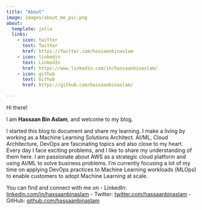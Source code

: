 ```yaml
---
title: "About"
image: images/about_me_pic.png
about:
  template: jolla
  links:
    - icon: twitter
      text: Twitter
      href: https://twitter.com/hassaanbinaslam
    - icon: linkedin
      text: LinkedIn
      href: https://www.linkedin.com/in/hassaanbinaslam/
    - icon: github
      text: Github
      href: https://github.com/hassaanbinaslam/

---
```


Hi there!

I am **Hassaan Bin Aslam**, and welcome to my blog. 

I started this blog to document and share my learning. I make a living by working as a Machine Learning Solutions Architect. AI/ML, Cloud Architecture, DevOps are fascinating topics and also close to my heart. Every day I face exciting problems, and I like to share my understanding of them here. I am passionate about AWS as a strategic cloud platform and using AI/ML to solve business problems. I'm currently focusing a lot of my time on applying DevOps practices to Machine Learning workloads (MLOps) to enable customers to adopt Machine Learning at scale.

You can find and connect with me on
 - LinkedIn: [linkedin.com/in/hassaanbinaslam](https://www.linkedin.com/in/hassaanbinaslam/)
 - Twitter: [twitter.com/hassaanbinaslam](https://twitter.com/hassaanbinaslam)
 - GitHub: [github.com/hassaanbinaslam](https://github.com/hassaanbinaslam/)
